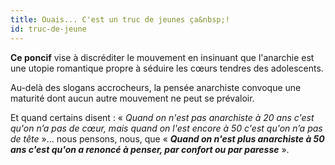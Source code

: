 ```yaml
---
title: Ouais... C'est un truc de jeunes ça&nbsp;!
id: truc-de-jeune
---
```


**Ce poncif** vise à discréditer le mouvement en insinuant que l'anarchie est une utopie romantique propre à séduire les cœurs tendres des adolescents.

Au-delà des slogans accrocheurs, la pensée anarchiste convoque une maturité dont aucun autre mouvement ne peut se prévaloir.

Et quand certains disent&nbsp;: «&nbsp;_Quand on n'est pas anarchiste à 20 ans c'est qu'on n’a pas de cœur, mais quand on l'est encore à 50 c'est qu'on n’a pas de tête_&nbsp;»... nous pensons, nous, que «&nbsp;**_Quand on n'est plus anarchiste à 50 ans c'est qu'on a renoncé à penser, par confort ou par paresse_**&nbsp;».
